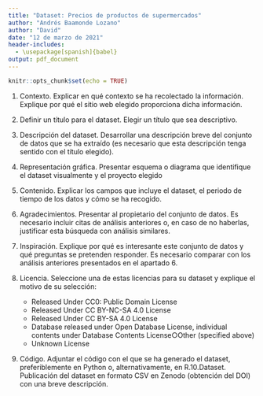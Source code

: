 ```yaml
---
title: "Dataset: Precios de productos de supermercados"
author: "Andrés Baamonde Lozano"
author: "David"
date: "12 de marzo de 2021"
header-includes:
  - \usepackage[spanish]{babel}
output: pdf_document
---
```


```r
knitr::opts_chunk$set(echo = TRUE)
```


1. Contexto. Explicar en qué contexto se ha recolectado la información. Explique por qué el sitio web elegido proporciona dicha información.


2. Definir un título para el dataset. Elegir un título que sea descriptivo.

3. Descripción del dataset. Desarrollar una descripción breve del conjunto de datos que se ha extraído (es necesario que esta descripción tenga sentido con el título elegido).

4. Representación  gráfica.  Presentar  esquema  o  diagrama  que  identifique  el dataset visualmente y el proyecto elegido

5. Contenido. Explicar los campos que incluye el dataset,  el periodo de tiempo de los datos y cómo se ha recogido.

6. Agradecimientos. Presentar al propietario del conjunto de datos. Es necesario incluir  citas  de  análisis  anteriores  o,  en  caso  de  no  haberlas,  justificar  esta búsqueda con análisis similares.

7. Inspiración.  Explique  por  qué  es  interesante  este  conjunto  de  datos  y  qué preguntas  se  pretenden  responder.  Es  necesario  comparar  con  los  análisis anteriores presentados en el apartado 6.

8. Licencia. Seleccione una de estas licencias para su dataset y explique el motivo de su selección:
    - Released Under CC0: Public Domain License
    - Released Under CC BY-NC-SA 4.0 License
    - Released Under CC BY-SA 4.0 License
    - Database released under Open Database License, individual contents under Database Contents License○Other (specified above)
    - Unknown License

9. Código. Adjuntar el código con el que se ha generado el dataset, preferiblemente en Python o, alternativamente, en R.10.Dataset. Publicación del dataset en formato CSV en Zenodo (obtención del DOI) con una breve descripción.